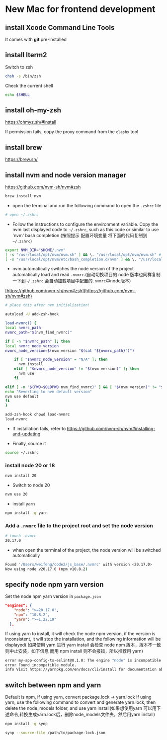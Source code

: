 # New Mac for frontend development

## install Xcode Command Line Tools

It comes with **git** pre-installed

## install Iterm2

Switch to zsh

```bash
chsh -s /bin/zsh
```

Check the current shell

```bash
echo $SHELL
```

## install oh-my-zsh

https://ohmyz.sh/#install

If permission fails, copy the proxy command from the `clashx` tool

## install brew

https://brew.sh/

## install nvm and node version manager

https://github.com/nvm-sh/nvm#zsh

```bash
brew install nvm
```

- open the terminal and run the following command to open the `.zshrc` file

```bash
# open ~/.zshrc
```

- Follow the instructions to configure the environment variable. Copy the nvm last displayed code to `~/.zshrc`, such as this code or similar to use 'nvm' bash completion
(按照提示 配置环境变量 将下面的代码复制到`~/.zshrc`)

```bash
export NVM_DIR="$HOME/.nvm"
[ -s "/usr/local/opt/nvm/nvm.sh" ] && \. "/usr/local/opt/nvm/nvm.sh" # This loads nvm
[ -s "/usr/local/opt/nvm/etc/bash_completion.d/nvm" ] && \. "/usr/local/opt/nvm/etc/bash_completion.d/nvm" # This loads nvm bash_completion
```

- nvm automatically switches the node version of the project
automatically load and read `.nvmrc`.(自动切换项目的 node 版本也同样复制一下到`~/.zshrc` 会自动加载项目中配置的`.nvmrc`中node版本)

[https://github.com/nvm-sh/nvm#zsh](https://github.com/nvm-sh/nvm#zsh)

```bash
# place this after nvm initialization!

autoload -U add-zsh-hook

load-nvmrc() {
local nvmrc_path
nvmrc_path="$(nvm_find_nvmrc)"

if [ -n "$nvmrc_path" ]; then
local nvmrc_node_version
nvmrc_node_version=$(nvm version "$(cat "${nvmrc_path}")")

    if [ "$nvmrc_node_version" = "N/A" ]; then
      nvm install
    elif [ "$nvmrc_node_version" != "$(nvm version)" ]; then
      nvm use
    fi

elif [ -n "$(PWD=$OLDPWD nvm_find_nvmrc)" ] && [ "$(nvm version)" != "$(nvm version default)" ]; then
echo "Reverting to nvm default version"
nvm use default
fi
}

add-zsh-hook chpwd load-nvmrc
load-nvmrc

```

- If installation fails, refer to https://github.com/nvm-sh/nvm#installing-and-updating

- Finally, source it

```bash
source ~/.zshrc
```

### install node 20 or 18

```bash
nvm install 20
```

- Switch to node 20

```bash
nvm use 20
```

- install yarn

```bash
npm install -g yarn
```

### Add a `.nvmrc` file to the project root and set the node version

```bash
# touch .nvmrc
20.17.0
```


- when open the terminal of the project, the node version will be switched automatically

```bash
Found '/Users/weifeng/code2/js_base/.nvmrc' with version <20.17.0>
Now using node v20.17.0 (npm v10.8.2)
```

## specify node npm yarn version

Set the node npm yarn version in `package.json`

```json
"engines": {
    "node": ">=20.17.0",
    "npm": "10.8.2",
    "yarn": ">=1.22.19"
  },
```

If using yarn to install, it will check the node npm version, if the version is inconsistent, it will stop the installation, and the following information will be displayed(
如果使用 yarn 进行 yarn install 会检查 node npm 版本，版本不一致 则中止安装，如下信息
而用 npm install 则不会报错，所以推荐用 yarn)

```bash
error my-app-config-ts-eslint@0.1.0: The engine "node" is incompatible with this module. Expected version "16.14.0". Got "14.19.0"
error Found incompatible module.
info Visit https://yarnpkg.com/en/docs/cli/install for documentation about this command.
```

## switch between npm and yarn

Default is npm, if using yarn, convert package.lock -> yarn.lock
If using yarn, use the following command to convert and generate yarn.lock, then delete the node_models folder, and use yarn install(如果想使用yarn 可以用下述命令,转换生成yarn.lock后，删除node_models文件夹，然后用yarn install)


```bash
npm install -g synp
```

```bash
synp --source-file /path/to/package-lock.json
```
